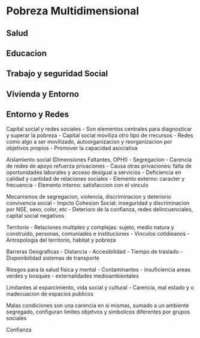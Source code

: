 # Pobreza Multidimensional

## Salud

## Educacion

## Trabajo y seguridad Social

## Vivienda y Entorno

## Entorno y Redes


Capital social y redes sociales
- Son elementos centrales para diagnosticar y superar la pobreza
- Capital social moviliza otro tipo de rrecursos
- Redes como algo a ser movilizado, autoorganizacion y reorganizacion por objetivos propios
- Promover la capacidad asociativa

Aislamiento social (Dimensiones Faltantes, OPHI)
- Segregacion
- Carencia de redes de apoyo refuerza privaciones
- Causa otras privaciones: falta de oportunidades laborales y acceso desigual a servicios
- Deficiencia en calidad y cantidad de relaciones sociales
- Elemento externo: caracter y frecuencia
- Elemento interno: satisfaccion con el vinculo

Mecanismos de segregacion, violencia, discriminacion y deteriorio convivencia social
- Impcto Cohesion Social: inseguridad y discriminacion por NSE, sexo, color, etc
- Deterioro de la confianza, redes delincuenciales, capital social negativos

Territorio
- Relaciones multiples y complejas: sujeto, medio natura y construido, personas, comuniades e instituciones
- Vinculos cotidieanos
- Antropologia del territorio, habitat y pobreza

Barreras Geograficas
- Distancia
- Accesibilidad
- Tiempo de traslado
- Disponibilidad sistemas de transporte

Riesgos para la salud física y mental
- Contaminantes
- insuficiencia areas verdes y bosques
- externalidades medioambientales

Limitantes al esparcimiento, vida social y cultural
- Carencia, mal estado y o inadecuacion de espacios publicos

Malas condiciones son una carencia en si mismas, sumado a un ambiente segregado, configuran limites objetvos y simbolicos diferentes por grupos sociales


Confianza

